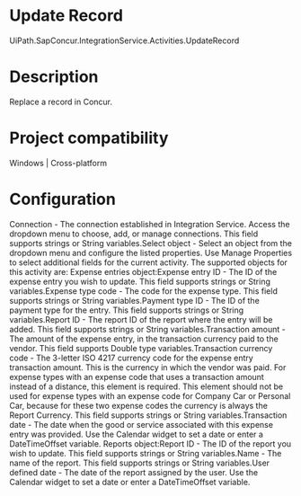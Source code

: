 ﻿# Update Record

UiPath.SapConcur.IntegrationService.Activities.UpdateRecord

# Description

Replace a record in Concur.

# Project compatibility

Windows | Cross-platform

# Configuration

Connection - The connection established in Integration Service. Access the dropdown menu to choose, add, or manage connections. This field supports strings or String variables.Select object - Select an object from the dropdown menu and configure the listed properties. Use Manage Properties to select additional fields for the current activity. The supported objects for this activity are: Expense entries object:Expense entry ID - The ID of the expense entry you wish to update. This field supports strings or String variables.Expense type code - The code for the expense type. This field supports strings or String variables.Payment type ID - The ID of the payment type for the entry. This field supports strings or String variables.Report ID - The report ID of the report where the entry will be added. This field supports strings or String variables.Transaction amount - The amount of the expense entry, in the transaction currency paid to the vendor. This field supports Double type variables.Transaction currency code - The 3-letter ISO 4217 currency code for the expense entry transaction amount. This is the currency in which the vendor was paid. For expense types with an expense code that uses a transaction amount instead of a distance, this element is required. This element should not be used for expense types with an expense code for Company Car or Personal Car, because for these two expense codes the currency is always the Report Currency. This field supports strings or String variables.Transaction date - The date when the good or service associated with this expense entry was provided. Use the Calendar widget to set a date or enter a DateTimeOffset variable. Reports object:Report ID - The ID of the report you wish to update. This field supports strings or String variables.Name - The name of the report. This field supports strings or String variables.User defined date - The date of the report assigned by the user. Use the Calendar widget to set a date or enter a DateTimeOffset variable.
